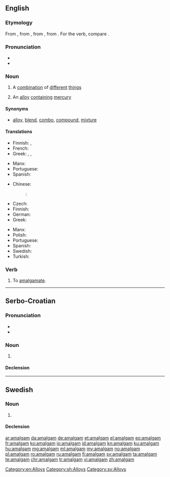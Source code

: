 {{also|Amalgam|amalgám}}
==English==
{{wikipedia}}

===Etymology===
From {{etyl|ML.|en}} {{term|amalgama||mercury alloy|lang=la}}, from {{etyl|grc|en}} {{term|μάλαγμα|tr=malagma||gold|lang=grc}}, from {{term|μαλάσσω|tr=malassō||to soften|lang=grc}}, from {{term|μαλακός|tr=malakos||soft|lang=grc}}. For the verb, compare {{etyl|fr|-}} {{term|amalgamer|lang=fr}}.

===Pronunciation===
* {{IPA|/əˈmæːl.ɡəm/}}
* {{hyphenation|a|mal|gam}}
{{rfap|lang=en}}

===Noun===
{{en-noun|amalgams}}

# A [[combination]] of [[different]] [[thing]]s
# {{cx|metallurgy|lang=en}} An [[alloy]] [[contain]]ing [[mercury]]

====Synonyms====
* [[alloy]], [[blend]], [[combo]], [[compound]], [[mixture]]

====Translations====
{{trans-top|combination}}
* Finnish: {{t|fi|sekoitus}}, {{t+|fi|yhdistelmä}}
* French: {{t+|fr|amalgame|m}}
* Greek: {{t+|el|αμάλγαμα|n|tr=amálgama}}, {{t+|el|κράμα|n|tr=kráma}}, {{t+|el|σύμφυρμα|n|tr=sýmfyrma}}
{{trans-mid}}
* Manx: {{t|gv|co-lheian|m}}
* Portuguese: {{t+|pt|amálgama|c}}
* Spanish: {{t+|es|amalgama|f}}
{{trans-bottom}}

{{trans-top|alloy containing mercury}}
* Chinese:
*: {{ttbc|cmn}}: {{t+|cmn|汞齐||tr=gǒngjì}}
* Czech: {{t+|cs|amalgám|m}}
* Finnish: {{t+|fi|amalgaami}}
* German: {{t|de|Amalgam|n}}
* Greek: {{t+|el|αμάλγαμα|n|tr=amálgama}}
{{trans-mid}}
* Manx: {{t|gv|co-lheian|m}}
* Polish: {{t|pl|amalgamat|m}}
* Portuguese: {{t+|pt|amálgama|c}}
* Spanish: {{t+|es|amalgama|f}}
* Swedish: {{t+|sv|amalgam|n}}
* Turkish: {{t+|tr|malgama}}
{{trans-bottom}}

===Verb===
{{en-verb}}

# {{cx|archaic|ambitransitive|lang=en}} To [[amalgamate]].
#: {{rfquotek|Boyle}}
#: {{rfquotek|Ben Jonson}}

[[Category:en:Alloys]]

----

==Serbo-Croatian==

===Pronunciation===
* {{IPA|/amǎlɡaːm/|lang=sh}}
* {{hyphenation|a|mal|gam}}

===Noun===
{{sh-noun|g=m|head=amàlgām|r|амалгам|ама̀лга̄м}}

# {{l|en|amalgam}}

====Declension====
{{sh-decl-noun
|amàlgām|amalgami
|amalgáma|amalgama
|amalgamu|amalgamima
|amalgam|amalgame
|amalgame|amalgami
|amalgamu|amalgamima
|amalgamom|amalgamima
}}

[[Category:sh:Alloys]]

----

==Swedish==
{{wikipedia|lang=sv}}

===Noun===
{{sv-noun|n}}

# {{l|sv|amalgam}}

====Declension====
{{sv-noun-unc-irreg-n|2=amalgamet}}

[[Category:sv:Alloys]]

[[ar:amalgam]]
[[da:amalgam]]
[[de:amalgam]]
[[et:amalgam]]
[[el:amalgam]]
[[eo:amalgam]]
[[fr:amalgam]]
[[ko:amalgam]]
[[io:amalgam]]
[[id:amalgam]]
[[kn:amalgam]]
[[ku:amalgam]]
[[hu:amalgam]]
[[mg:amalgam]]
[[ml:amalgam]]
[[my:amalgam]]
[[no:amalgam]]
[[pl:amalgam]]
[[ro:amalgam]]
[[ru:amalgam]]
[[fi:amalgam]]
[[sv:amalgam]]
[[ta:amalgam]]
[[te:amalgam]]
[[chr:amalgam]]
[[tr:amalgam]]
[[vi:amalgam]]
[[zh:amalgam]]